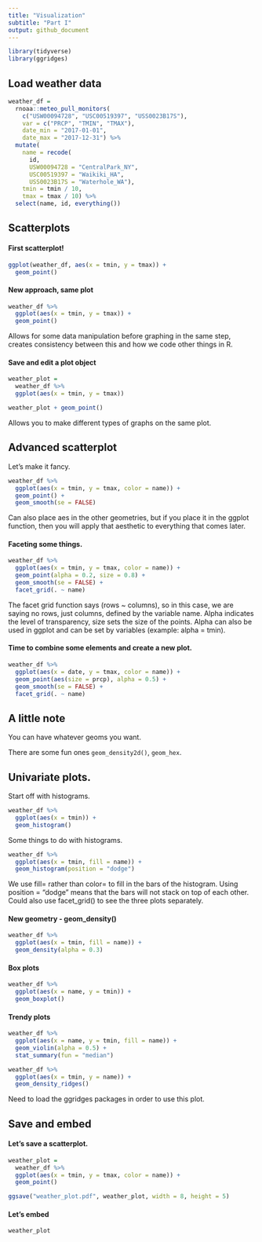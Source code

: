 ```yaml
---
title: "Visualization"
subtitle: "Part I"
output: github_document
---
```


```r
library(tidyverse)
library(ggridges)
```

## Load weather data

```r
weather_df = 
  rnoaa::meteo_pull_monitors(
    c("USW00094728", "USC00519397", "USS0023B17S"),
    var = c("PRCP", "TMIN", "TMAX"), 
    date_min = "2017-01-01",
    date_max = "2017-12-31") %>%
  mutate(
    name = recode(
      id, 
      USW00094728 = "CentralPark_NY", 
      USC00519397 = "Waikiki_HA",
      USS0023B17S = "Waterhole_WA"),
    tmin = tmin / 10,
    tmax = tmax / 10) %>%
  select(name, id, everything())
```

## Scatterplots

#### First scatterplot!

```r
ggplot(weather_df, aes(x = tmin, y = tmax)) +
  geom_point()
```

#### New approach, same plot

```r
weather_df %>% 
  ggplot(aes(x = tmin, y = tmax)) +
  geom_point()
```
Allows for some data manipulation before graphing in the same step, creates consistency between this and how we code other things in R.

#### Save and edit a plot object

```r
weather_plot = 
  weather_df %>% 
  ggplot(aes(x = tmin, y = tmax))

weather_plot + geom_point()
```
Allows you to make different types of graphs on the same plot.

## Advanced scatterplot

Let's make it fancy.

```r
weather_df %>% 
  ggplot(aes(x = tmin, y = tmax, color = name)) +
  geom_point() +
  geom_smooth(se = FALSE)
```
Can also place aes in the other geometries, but if you place it in the ggplot function, then you will apply that aesthetic to everything that comes later.

#### Faceting some things.

```r
weather_df %>% 
  ggplot(aes(x = tmin, y = tmax, color = name)) +
  geom_point(alpha = 0.2, size = 0.8) +
  geom_smooth(se = FALSE) +
  facet_grid(. ~ name)
```
The facet grid function says (rows ~ columns), so in this case, we are saying no rows, just columns, defined by the variable name.
Alpha indicates the level of transparency, size sets the size of the points. Alpha can also be used in ggplot and can be set by variables (example: alpha = tmin).

#### Time to combine some elements and create a new plot.

```r
weather_df %>% 
  ggplot(aes(x = date, y = tmax, color = name)) +
  geom_point(aes(size = prcp), alpha = 0.5) +
  geom_smooth(se = FALSE) +
  facet_grid(. ~ name)
```

## A little note

You can have whatever geoms you want.

There are some fun ones `geom_density2d()`, `geom_hex`.

## Univariate plots.

Start off with histograms.

```r
weather_df %>% 
  ggplot(aes(x = tmin)) +
  geom_histogram()
```

Some things to do with histograms.

```r
weather_df %>% 
  ggplot(aes(x = tmin, fill = name)) +
  geom_histogram(position = "dodge")
```
We use fill= rather than color= to fill in the bars of the histogram. Using position = "dodge" means that the bars will not stack on top of each other.
Could also use facet_grid() to see the three plots separately.

#### New geometry - geom_density()

```r
weather_df %>% 
  ggplot(aes(x = tmin, fill = name)) +
  geom_density(alpha = 0.3)
```

#### Box plots

```r
weather_df %>% 
  ggplot(aes(x = name, y = tmin)) +
  geom_boxplot()
```

#### Trendy plots

```r
weather_df %>% 
  ggplot(aes(x = name, y = tmin, fill = name)) +
  geom_violin(alpha = 0.5) +
  stat_summary(fun = "median")
```

```r
weather_df %>% 
  ggplot(aes(x = tmin, y = name)) +
  geom_density_ridges()
```
Need to load the ggridges packages in order to use this plot.

## Save and embed

#### Let's save a scatterplot.

```r
weather_plot = 
  weather_df %>% 
  ggplot(aes(x = tmin, y = tmax, color = name)) +
  geom_point()

ggsave("weather_plot.pdf", weather_plot, width = 8, height = 5)
```

#### Let's embed

```r
weather_plot
```

